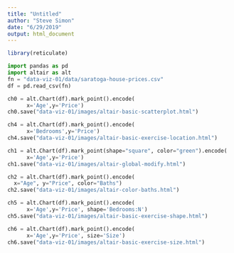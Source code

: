 ```yaml
---
title: "Untitled"
author: "Steve Simon"
date: "6/29/2019"
output: html_document
---
```


```r
library(reticulate)
```

```python
import pandas as pd
import altair as alt
fn = "data-viz-01/data/saratoga-house-prices.csv"
df = pd.read_csv(fn)
```

```python
ch0 = alt.Chart(df).mark_point().encode(
      x='Age',y='Price')
ch0.save("data-viz-01/images/altair-basic-scatterplot.html")
```

```python
ch4 = alt.Chart(df).mark_point().encode(
      x='Bedrooms',y='Price')
ch4.save("data-viz-01/images/altair-basic-exercise-location.html")
```

```python
ch1 = alt.Chart(df).mark_point(shape="square", color="green").encode(
      x='Age',y='Price')
ch1.save("data-viz-01/images/altair-global-modify.html")
```

```python
ch2 = alt.Chart(df).mark_point().encode(
  x="Age", y="Price", color="Baths")
ch2.save("data-viz-01/images/altair-color-baths.html")
```

```python
ch5 = alt.Chart(df).mark_point().encode(
      x='Age',y='Price', shape='Bedrooms:N')
ch5.save("data-viz-01/images/altair-basic-exercise-shape.html")
```

```python
ch6 = alt.Chart(df).mark_point().encode(
      x='Age',y='Price', size='Size')
ch6.save("data-viz-01/images/altair-basic-exercise-size.html")
```
